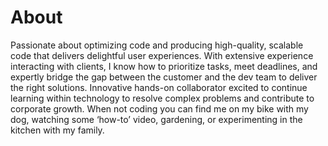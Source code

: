 # About

Passionate about optimizing code and producing high-quality, scalable code that delivers delightful user experiences.
With extensive experience interacting with clients, I know how to prioritize tasks, meet deadlines, and expertly bridge the gap between the customer and the dev team to deliver the right solutions. Innovative hands-on collaborator excited to continue learning within technology to resolve complex problems and contribute to corporate growth. When not coding you can find me on my bike with my dog, watching some ‘how-to’ video, gardening, or experimenting in the kitchen with my family. 